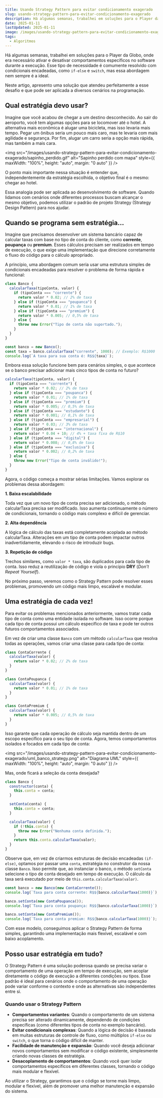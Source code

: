 ```yaml
---
title: Usando Strategy Pattern para evitar condicionamento exagerado
slug: usando-strategy-pattern-para-evitar-condicionamento-exagerado
description: Há algumas semanas, trabalhei em soluções para o Player da Globo, onde era necessário ativar e desativar comportamentos específicos no software durante a execução. Esse tipo de necessidade é comumente resolvido com condicionais encadeadas, como if-else e switch, mas essa abordagem nem sempre é a ideal.
date: 2025-01-11
lastUpdated: 2025-01-11
image: /images/usando-strategy-pattern-para-evitar-condicionamento-exagerado/sapinho_perdido.gif
tags:
  - Algoritmos
---
```


Há algumas semanas, trabalhei em soluções para o Player da Globo, onde era necessário ativar e desativar comportamentos específicos no software durante a execução. Esse tipo de necessidade é comumente resolvido com condicionais encadeadas, como `if-else` e `switch`, mas essa abordagem nem sempre é a ideal.

Neste artigo, apresento uma solução que atendeu perfeitamente a esse desafio e que pode ser aplicada a diversos cenários na programação.

## Qual estratégia devo usar?

Imagine que você acabou de chegar a um destino desconhecido. Ao sair do aeroporto, você tem algumas opções para se locomover até o hotel. A alternativa mais econômica é alugar uma bicicleta, mas isso levaria mais tempo. Pegar um ônibus seria um pouco mais caro, mas te levaria com mais agilidade e segurança. Por fim, alugar um carro seria a opção mais rápida, mas também a mais cara.

<img
  src="/images/usando-strategy-pattern-para-evitar-condicionamento-exagerado/sapinho_perdido.gif"
  alt="Sapinho perdido com mapa"
  style={{ maxWidth: "100%", height: "auto", margin: "0 auto" }}
/>

O ponto mais importante nessa situação é entender que, independentemente da estratégia escolhida, o objetivo final é o mesmo: chegar ao hotel.

Essa analogia pode ser aplicada ao desenvolvimento de software. Quando lidamos com cenários onde diferentes processos buscam alcançar o mesmo objetivo, podemos utilizar o padrão de projeto Strategy (Strategy Design Pattern) para nos ajudar.

## Quando se programa sem estratégia...

Imagine que precisamos desenvolver um sistema bancário capaz de calcular taxas com base no tipo de conta do cliente, como **corrente**, **poupança** ou **premium**. Esses cálculos precisam ser realizados em tempo de execução, o que exige uma implementação que direcione corretamente o fluxo do código para o cálculo apropriado.

A princípio, uma abordagem comum seria usar uma estrutura simples de condicionais encadeadas para resolver o problema de forma rápida e funcional:

```javascript
class Banco {
  calcularTaxa(tipoConta, valor) {
    if (tipoConta === "corrente") {
      return valor * 0.02; // 2% de taxa
    } else if (tipoConta === "poupanca") {
      return valor * 0.01; // 1% de taxa
    } else if (tipoConta === "premium") {
      return valor * 0.005; // 0,5% de taxa
    } else {
      throw new Error("Tipo de conta não suportado.");
    }
  }
}

const banco = new Banco();
const taxa = banco.calcularTaxa("corrente", 1000); // Exemplo: R$1000
console.log(`A taxa para sua conta é: R$${taxa}`);
```

Embora essa solução funcione bem para cenários simples, o que acontece se o banco precisar adicionar mais cinco tipos de conta no futuro?

```javascript
calcularTaxa(tipoConta, valor) {
  if (tipoConta === "corrente") {
    return valor * 0.02; // 2% de taxa
  } else if (tipoConta === "poupanca") {
    return valor * 0.01; // 1% de taxa
  } else if (tipoConta === "premium") {
    return valor * 0.005; // 0,5% de taxa
  } else if (tipoConta === "estudante") {
    return valor * 0.001; // 0,1% de taxa
  } else if (tipoConta === "empresarial") {
    return valor * 0.03; // 3% de taxa
  } else if (tipoConta === "internacional") {
    return valor * 0.04 + 10; // 4% + taxa fixa de R$10
  } else if (tipoConta === "digital") {
    return valor * 0.008; // 0,8% de taxa
  } else if (tipoConta === "exclusiva") {
    return valor * 0.002; // 0,2% de taxa
  } else {
    throw new Error("Tipo de conta inválido!");
  }
}
```

Agora, o código começa a mostrar sérias limitações. Vamos explorar os problemas dessa abordagem:

**1. Baixa escalabilidade**

Toda vez que um novo tipo de conta precisa ser adicionado, o método calcularTaxa precisa ser modificado. Isso aumenta continuamente o número de condicionais, tornando o código mais complexo e difícil de gerenciar.

**2. Alta dependência**

A lógica de cálculo das taxas está completamente acoplada ao método calcularTaxa. Alterações em um tipo de conta podem impactar outros inadvertidamente, elevando o risco de introduzir bugs.

**3. Repetição de código**

Trechos similares, como `valor * taxa`, são duplicados para cada tipo de conta. Isso reduz a reutilização de código e viola o princípio **DRY** (_Don't Repeat Yourself_).

No próximo passo, veremos como o Strategy Pattern pode resolver esses problemas, promovendo um código mais limpo, escalável e modular.

## Uma estratégia de cada vez!

Para evitar os problemas mencionados anteriormente, vamos tratar cada tipo de conta como uma entidade isolada no software. Isso ocorre porque cada tipo de conta possui um cálculo específico de taxa e pode ter outros futuros comportamentos associados.

Em vez de criar uma classe `Banco` com um método `calcularTaxa` que resolva todas as operações, vamos criar uma classe para cada tipo de conta:

```javascript
class ContaCorrente {
  calcularTaxa(valor) {
    return valor * 0.02; // 2% de taxa
  }
}

class ContaPoupanca {
  calcularTaxa(valor) {
    return valor * 0.01; // 1% de taxa
  }
}

class ContaPremium {
  calcularTaxa(valor) {
    return valor * 0.005; // 0,5% de taxa
  }
}
```

Isso garante que cada operação de cálculo seja mantida dentro de um escopo específico para o seu tipo de conta. Agora, temos comportamentos isolados e focados em cada tipo de conta:

<img
  src="/images/usando-strategy-pattern-para-evitar-condicionamento-exagerado/uml_banco_strategy.png"
  alt="Diagrama UML"
  style={{ maxWidth: "100%", height: "auto", margin: "0 auto" }}
/>

Mas, onde ficará a seleção da conta desejada?

```javascript
class Banco {
  constructor(conta) {
    this.conta = conta;
  }

  setConta(conta) {
    this.conta = conta;
  }

  calcularTaxa(valor) {
    if (!this.conta) {
      throw new Error("Nenhuma conta definida.");
    }
    return this.conta.calcularTaxa(valor);
  }
}
```

Observe que, em vez de criarmos estruturas de decisão encadeadas `(if-else)`, optamos por passar uma `conta`, estratégia no construtor da nossa classe `Banco`. Isso permite que, ao instanciar o banco, o método `setConta` selecione o tipo de conta desejado em tempo de execução. O cálculo da taxa será executado por meio de `this.conta.calcularTaxa(valor)`.

```javascript
const banco = new Banco(new ContaCorrente());
console.log(`Taxa para conta corrente: R$${banco.calcularTaxa(1000)}`); // R$20

banco.setConta(new ContaPoupanca());
console.log(`Taxa para conta poupança: R$${banco.calcularTaxa(1000)}`); // R$10

banco.setConta(new ContaPremium());
console.log(`Taxa para conta premium: R$${banco.calcularTaxa(1000)}`); // R$5
```

Com esse modelo, conseguimos aplicar o Strategy Pattern de forma simples, garantindo uma implementação mais flexível, escalável e com baixo acoplamento.

## Posso usar estratégia em tudo?

O Strategy Pattern é uma solução poderosa quando se precisa variar o comportamento de uma operação em tempo de execução, sem acoplar diretamente o código de execução a diferentes condições ou tipos. Esse padrão é ideal para cenários onde o comportamento de uma operação pode variar conforme o contexto e onde as alternativas são independentes entre si.

### Quando usar o Strategy Pattern

- **Comportamentos variantes**: Quando o comportamento de um sistema precisa ser alterado dinamicamente, dependendo de condições específicas (como diferentes tipos de conta no exemplo bancário).
- **Evitar condicionais complexas**: Quando a lógica de decisão é baseada em muitas estruturas de controle de fluxo, como múltiplos `if-else` ou `switch`, o que torna o código difícil de manter.
- **Facilidade de manutenção e expansão**: Quando você deseja adicionar novos comportamentos sem modificar o código existente, simplesmente criando novas classes de estratégia.
- **Desacoplamento de comportamentos**: Quando você quer isolar comportamentos específicos em diferentes classes, tornando o código mais modular e flexível.

Ao utilizar o Strategy, garantimos que o código se torne mais limpo, modular e flexível, além de promover uma melhor manutenção e expansão do sistema.
